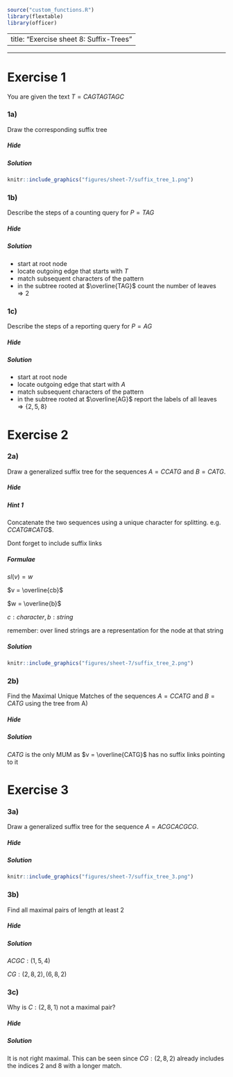 ```r
source("custom_functions.R")
library(flextable)
library(officer)

```

---
title: "Exercise sheet 8: Suffix-Trees"
---

---------------------------------

# Exercise 1

You are given the text $T=CAGTAGTAGC$



### 1a)

::: {.question data-latex=""}

Draw the corresponding suffix tree
::: 

#### {.tabset}

##### Hide

##### Solution
::: {.answer data-latex=""}

```r
knitr::include_graphics("figures/sheet-7/suffix_tree_1.png")
```
::: 

#### {-}


### 1b)
::: {.question data-latex=""}

Describe the steps of a counting query for $P = TAG$
::: 

#### {.tabset}

##### Hide

##### Solution
::: {.answer data-latex=""}

* start at root node
* locate outgoing edge that starts with $T$
* match subsequent characters of the pattern
* in the subtree rooted at $\overline{TAG}$ count the number of leaves $\Rightarrow 2$
::: 
#### {-}



### 1c)
::: {.question data-latex=""}

Describe the steps of a reporting query for $P = AG$
::: 

#### {.tabset}

##### Hide

##### Solution
::: {.answer data-latex=""}

* start at root node
* locate outgoing edge that start with $A$
* match subsequent characters of the pattern
* in the subtree rooted at $\overline{AG}$ report the labels of all leaves $\Rightarrow \{2, 5, 8\}$
::: 
#### {-}

# Exercise 2

### 2a)
::: {.question data-latex=""}

Draw a generalized suffix tree for the sequences $A=CCATG$ and $B=CATG$.
::: 

#### {.tabset}

##### Hide

##### Hint 1 
::: {.answer data-latex=""}

Concatenate the two sequences using a unique character for splitting. e.g.
$CCATG\#CATG\$$.

Dont forget to include suffix links 
::: 
##### Formulae
::: {.answer data-latex=""}

$sl(v) = w$

$v = \overline{cb}$

$w = \overline{b}$

$c: character, b: string$


remember: over lined strings are a representation for the node at that string
::: 
##### Solution
::: {.answer data-latex=""}

```r
knitr::include_graphics("figures/sheet-7/suffix_tree_2.png")
```
::: 
#### {-}

### 2b)
::: {.question data-latex=""}

Find the Maximal Unique Matches of the sequences $A=CCATG$ and $B=CATG$ using 
the tree from A)
::: 

#### {.tabset}

##### Hide

##### Solution
::: {.answer data-latex=""}

$CATG$ is the only MUM as $v = \overline{CATG}$ has no suffix links pointing to
it
::: 
#### {-}


# Exercise 3

### 3a)
::: {.question data-latex=""}

Draw a generalized suffix tree for the sequence $A=ACGCACGCG$.
::: 

#### {.tabset}

##### Hide

##### Solution
::: {.answer data-latex=""}

```r
knitr::include_graphics("figures/sheet-7/suffix_tree_3.png")
```
::: 

#### {-}


### 3b)
::: {.question data-latex=""}

Find all maximal pairs of length at least 2
::: 

#### {.tabset}

##### Hide

##### Solution
::: {.answer data-latex=""}

$ACGC: (1,5,4)$

$CG: (2,8,2), (6,8,2)$
::: 
#### {-}


### 3c)
::: {.question data-latex=""}

Why is $C: (2, 8, 1)$ not a maximal pair?

::: 

#### {.tabset}

##### Hide

##### Solution
::: {.answer data-latex=""}

It is not right maximal.
This can be seen since $CG: (2, 8, 2)$ already includes the indices 2 and 8 with
a longer match. 

::: 
#### {-}







